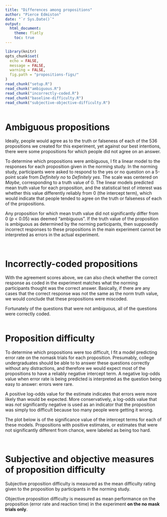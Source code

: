 ```yaml
---
title: "Differences among propositions"
author: "Pierce Edmiston"
date: "`r Sys.Date()`"
output:
  html_document:
    theme: flatly
    toc: true
---
```


```r
library(knitr)
opts_chunk$set(
  echo = FALSE,
  message = FALSE,
  warning = FALSE,
  fig.path = "propositions-figs/"
)
read_chunk("setup.R")
read_chunk("ambiguous.R")
read_chunk("incorrectly-coded.R")
read_chunk("baseline-difficulty.R")
read_chunk("subjective-objective-difficulty.R")
```

```r
```

# Ambiguous propositions

Ideally, people would agree as to the truth or falseness of each of
the 536 propositions we created for this experiment, yet against our best 
intentions, there were some propositions for which people did not agree
on an answer.

To determine which propositions were ambiguous, I fit a linear model to the
responses for each proposition given in the norming study. In the norming
study, participants were asked to respond to the yes or no question on a
5-point scale from _Definitely no_ to _Definitely yes_. The scale was centered
on _Maybe_, corresponding to a truth value of 0. The linear models predicted
mean truth value for each proposition, and the statistical test of interest
was whether this value differently reliably from 0 (the intercept term),
which would indicate that people tended to agree on the truth or falseness
of each of the propositions.

Any proposition for which mean truth value did not significantly differ from 0
(_p_ < 0.05) was deemed "ambiguous". If the truth value of the proposition is
ambiguous as determined by the norming participants, then supposedly incorrect
responses to these propositions in the main experiment cannot be interpreted as
errors in the actual experiment.

```r
```

```r
```

# Incorrectly-coded propositions

With the agreement scores above, we can also check whether the correct response
as coded in the experiment matches what the norming participants thought was
the correct answer. Basically, if there are any cases that the correct response
was not the same as the norm truth value, we would conclude that these 
propositions were miscoded.

Fortunately of the questions that were not ambiguous, all of the questions
were correctly coded.

```r
```

# Proposition difficulty

To determine which propositions were too difficult, I fit a model predicting
error rate on the nomask trials for each proposition. Presumably, college
undergraduates should be able to to answer these questions correctly without
any distractions, and therefore we would expect most of the propositions to
have a reliably negative intercept term. A negative log-odds value when error
rate is being predicted is interpreted as the question being easy to answer:
errors were rare.

A positive log-odds value for the estimate indicates that errors were more
likely than would be expected. More conservatively, a log-odds value that was
*not* significantly negative is used as an indicator that the proposition
was simply too difficult because too many people were getting it wrong.

The plot below is of the significance value of the intercept terms for each
of these models. Propositions with positive estimates, or estimates that were
not significantly different from chance, were labeled as being too hard.

```r
```

```r
```

# Subjective and objective measures of proposition difficulty

Subjective proposition difficulty is measured as the mean difficulty rating
given to the proposition by participants in the norming study.

Objective proposition difficulty is measured as mean performance on the
proposition (error rate and reaction time) in the experiment **on the
no mask trials only**.

```r
```

```r
```
